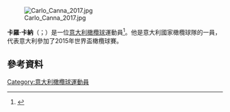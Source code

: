 [[File:Carlo_Canna_2017.jpg|thumb]]

'''卡羅·卡納'''（{{lang-it|Carlo Canna}}；{{bd|1992年|8月25日}}）是一位[[意大利|意大利]][[橄欖球|橄欖球]]運動員<ref>{{Cite web |url=http://en.espn.co.uk/scrum/rugby/story/272431.html |title=Scotland end win drought in Italy |access-date=2015-11-22 |archive-date=2020-09-23 |archive-url=https://web.archive.org/web/20200923112912/http://en.espn.co.uk/scrum/rugby/story/272431.html |dead-url=no }}</ref>。他是意大利國家橄欖球隊的一員，代表意大利參加了2015年世界盃橄欖球賽。

==參考資料==
{{Reflist}}
[[Category:意大利橄欖球運動員|Category:意大利橄欖球運動員]]